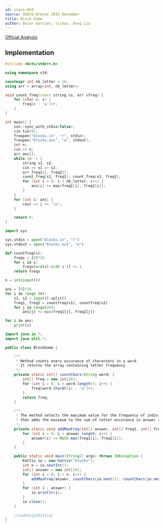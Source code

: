 ```yaml
---
id: usaco-664
source: USACO Bronze 2016 December
title: Block Game
author: Óscar Garries, tickox, Dong Liu
---
```


[Official Analysis](http://www.usaco.org/current/data/sol_blocks_bronze_dec16.html)

<LanguageSection>
	
<CPPSection>

## Implementation

```cpp
#include <bits/stdc++.h>

using namespace std;

constexpr int nb_letter = 26;
using arr = array<int, nb_letter>;

void count_freq(const string &s, arr &freq) {
	for (char c: s) {
		freq[c - 'a']++;
	}
}

int main() {
	ios::sync_with_stdio(false);
	cin.tie(0);
	freopen("blocks.in", "r", stdin);
	freopen("blocks.out", "w", stdout);
	int n;
	cin >> n;
	arr ans{};
	while (n--) {
		string s1, s2;
		cin >> s1 >> s2;
		arr freq1{}, freq2{};
		count_freq(s1, freq1); count_freq(s2, freq2);
		for (int i = 0; i < nb_letter; i++) {
			ans[i] += max(freq1[i], freq2[i]);
		}
	}
	for (int i: ans) {
		cout << i << '\n';
	}

	return 0;
}
```

</CPPSection>

<PySection>

```py
import sys

sys.stdin = open("blocks.in", "r")
sys.stdout = open("blocks.out", "w")

def countfreq(s):
	freqs = [0]*26
	for c in s:
		freqs[ord(c)-ord('a')] += 1
	return freqs

n = int(input())

ans = [0]*26
for i in range (n):
	s1, s2 = input().split()
	freq1, freq2 = countfreq(s1), countfreq(s2)
	for j in range(26):
		ans[j] += max(freq1[j], freq2[j])

for i in ans:
	print(i)
```

</PySection>

<JavaSection>

```java
import java.io.*;
import java.util.*;

public class BlockGame {

	/**
	 * Method counts every occurance of characters in a word.
	 * It returns the array containing letter frequency.
	 */
	private static int[] countChars(String word) {
		int[] freq = new int[26];
		for (int i = 0; i < word.length(); i++) {
			freq[word.charAt(i) - 'a']++;
		}
		return freq;
	}

	/**
	 * The method selects the maximum value for the frequency of individual letters in words,
	 * then adds the maximum to the sum of letter occurance in answer array.
	 */
	private static void addMaxFreq(int[] answer, int[] freq1, int[] freq2) {
		for (int i = 0; i < answer.length; i++) {
			answer[i] += Math.max(freq1[i], freq2[i]);
		}
	}

	public static void main(String[] args) throws IOException {
		Kattio io = new Kattio("blocks");
		int n = io.nextInt();
		int[] answer = new int[26];
		for (int i = 0; i < n; i++) {
			addMaxFreq(answer, countChars(io.next()), countChars(io.next()));
		}
		for (int i : answer) {
			io.println(i);
		}
		io.close();
	}
	
	//CodeSnip{Kattio}
}
```

</JavaSection>

</LanguageSection>

